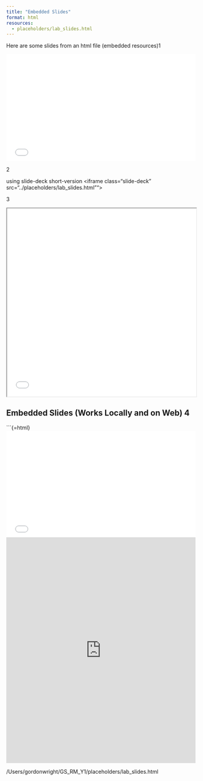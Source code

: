 ```yaml
---
title: "Embedded Slides"
format: html
resources:
  - placeholders/lab_slides.html
---
```


Here are some slides from an html file (embedded resources)1

<div style="position: relative; padding-top: 56.25%; height: 0; overflow: hidden;">
  <iframe src="../placeholders/lab_slides.html"
          style="position: absolute; top: 0; left: 0; width: 100%; height: 100%; border: none;"
          allowfullscreen>
  </iframe>
</div>

2

using slide-deck short-version
<iframe class="slide-deck" src="../placeholders/lab_slides.html""></iframe>

3

:::{.embed}
<iframe src="../placeholders/lab_slides.html" width="100%" height="500px"></iframe>
:::

## Embedded Slides (Works Locally and on Web) 4

```{=html}
<div style="position: relative; padding-top: 56.25%; height: 0; overflow: hidden;">
  <iframe src="../placeholders/lab_slides.html" 
          style="position: absolute; top: 0; left: 0; width: 100%; height: 100%; border: none;"
          allowfullscreen>
  </iframe>
</div>

<iframe 
  src="https://quarto.org/docs/presentations/revealjs/demo.html" 
  allow="fullscreen; clipboard-read; clipboard-write"
  allowfullscreen
  referrerpolicy="no-referrer"
  sandbox="allow-scripts allow-same-origin"
  style="width: 100%; height: 600px; border: none;">
</iframe>

/Users/gordonwright/GS_RM_Y1/placeholders/lab_slides.html